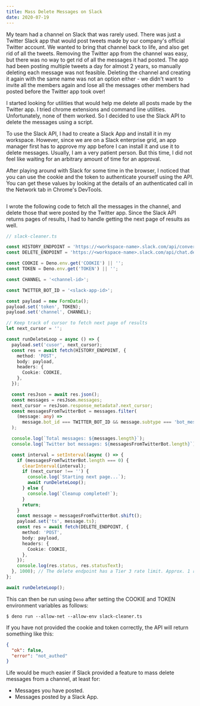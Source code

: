 ```yaml
---
title: Mass Delete Messages on Slack
date: 2020-07-19
---
```



My team had a channel on Slack that was rarely used. There was just a Twitter Slack app that would post tweets made by our company's official Twitter account.
We wanted to bring that channel back to life, and also get rid of all the tweets. Removing the Twitter app from the channel was easy, but there was no way to get rid of all the messages it had posted.
The app had been posting multiple tweets a day for almost 2 years, so manually deleting each message was not feasible. Deleting the channel and creating it again with the same name was not an option either - we didn't want to invite all the members again and lose all the messages other members had posted before the Twitter app took over!

I started looking for utilities that would help me delete all posts made by the Twitter app. I tried chrome extensions and command line utilities. Unfortunately, none of them worked. So I decided to use the Slack API to delete the messages using a script.

To use the Slack API, I had to create a Slack App and install it in my workspace. However, since we are on a Slack enterprise grid, an app manager first has to approve my app before I can install it and use it to delete messages. Usually, I am a very patient person. But this time, I did not feel like waiting for an arbitrary amount of time for an approval.

After playing around with Slack for some time in the browser, I noticed that you can use the cookie and the token to authenticate yourself using the API.
You can get these values by looking at the details of an authenticated call in the Network tab in Chrome's DevTools.

<Image name="slack_auth.png" />

I wrote the following code to fetch all the messages in the channel, and delete those that were posted by the Twitter app. Since the Slack API returns pages of results, I had to handle getting the next page of results as well.

```typescript
// slack-cleaner.ts

const HISTORY_ENDPOINT = 'https://<workspace-name>.slack.com/api/conversations.history';
const DELETE_ENDPOINT = 'https://<workspace-name>.slack.com/api/chat.delete';

const COOKIE = Deno.env.get('COOKIE') || '';
const TOKEN = Deno.env.get('TOKEN') || '';

const CHANNEL = '<channel-id>';

const TWITTER_BOT_ID = '<slack-app-id>';

const payload = new FormData();
payload.set('token', TOKEN);
payload.set('channel', CHANNEL);

// Keep track of cursor to fetch next page of results
let next_cursor = '';

const runDeleteLoop = async () => {
  payload.set('cusor', next_cursor);
  const res = await fetch(HISTORY_ENDPOINT, {
    method: 'POST',
    body: payload,
    headers: {
      Cookie: COOKIE,
    },
  });

  const resJson = await res.json();
  const messages = resJson.messages;
  next_cursor = resJson.response_metadata?.next_cursor;
  const messagesFromTwitterBot = messages.filter(
    (message: any) =>
      message.bot_id === TWITTER_BOT_ID && message.subtype === 'bot_message'
  );

  console.log(`Total messages: ${messages.length}`);
  console.log(`Twitter bot messages: ${messagesFromTwitterBot.length}`);

  const interval = setInterval(async () => {
    if (messagesFromTwitterBot.length === 0) {
      clearInterval(interval);
      if (next_cursor !== '') {
        console.log(`Starting next page...`);
        await runDeleteLoop();
      } else {
        console.log(`Cleanup completed!`);
      }
      return;
    }
    const message = messagesFromTwitterBot.shift();
    payload.set('ts', message.ts);
    const res = await fetch(DELETE_ENDPOINT, {
      method: 'POST',
      body: payload,
      headers: {
        Cookie: COOKIE,
      },
    });
    console.log(res.status, res.statusText);
  }, 1000); // The delete endpoint has a Tier 3 rate limit. Approx. 1 request per second ensures we don't hit the rate limit
};

await runDeleteLoop();
```

This can then be run using `Deno` after setting the COOKIE and TOKEN environment variables as follows:

```shell
$ deno run --allow-net --allow-env slack-cleaner.ts
```

If you have not provided the cookie and token correctly, the API will return something like this:

```json
{
  "ok": false,
  "error": "not_authed"
}
```

Life would be much easier if Slack provided a feature to mass delete messages from a channel, at least for:

- Messages you have posted.
- Messages posted by a Slack App.
